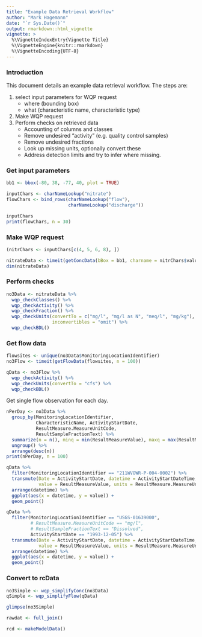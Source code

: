 ---
title: "Example Data Retrieval Workflow"
author: "Mark Hagemann"
date: "`r Sys.Date()`"
output: rmarkdown::html_vignette
vignette: >
  %\VignetteIndexEntry{Vignette Title}
  %\VignetteEngine{knitr::rmarkdown}
  %\VignetteEncoding{UTF-8}
---

### Introduction

This document details an example data retrieval workflow. The steps are:

1. select input parameters for WQP request
    - where (bounding box)
    - what (characteristic name, characteristic type)
2. Make WQP request
3. Perform checks on retrieved data
    - Accounting of columns and classes
    - Remove undesired "activity" (e.g. quality control samples)
    - Remove undesired fractions
    - Look up missing units, optionally convert these
    - Address detection limits and try to infer where missing.
    


### Get input parameters

```{r}
bb1 <- bbox(-80, 38, -77, 40, plot = TRUE)

inputChars <- charNameLookup("nitrate")
flowChars <- bind_rows(charNameLookup("flow"),
                       charNameLookup("discharge"))

inputChars
print(flowChars, n = 30)
```


### Make WQP request

```{r}
(nitrChars <- inputChars[c(4, 5, 6, 8), ])

nitrateData <- timeit(getConcData(bBox = bb1, charname = nitrChars$value))
dim(nitrateData)

```

### Perform checks

```{r}
no3Data <- nitrateData %>% 
  wqp_checkClasses() %>% 
  wqp_checkActivity() %>% 
  wqp_checkFraction() %>% 
  wqp_checkUnits(convertTo = c("mg/l", "mg/l as N", "meq/l", "mg/kg"),
                 inconvertibles = "omit") %>% 
  wqp_checkBDL()
```


### Get flow data

```{r}
flowsites <- unique(no3Data$MonitoringLocationIdentifier)
no3Flow <- timeit(getFlowData(flowsites, n = 100))

qData <- no3Flow %>% 
  wqp_checkActivity() %>% 
  wqp_checkUnits(convertTo = "cfs") %>% 
  wqp_checkBDL()

```

Get single flow observation for each day.

```{r}
nPerDay <- no3Data %>% 
  group_by(MonitoringLocationIdentifier,
           CharacteristicName, ActivityStartDate,
           ResultMeasure.MeasureUnitCode,
           ResultSampleFractionText) %>% 
  summarize(n = n(), minq = min(ResultMeasureValue), maxq = max(ResultMeasureValue)) %>% 
  ungroup() %>% 
  arrange(desc(n))
print(nPerDay, n = 100)

qData %>% 
  filter(MonitoringLocationIdentifier == "211WVOWR-P-004-0002") %>% 
  transmute(Date = ActivityStartDate, datetime = ActivityStartDateTime,
            value = ResultMeasureValue, units = ResultMeasure.MeasureUnitCode) %>% 
  arrange(datetime) %>% 
  ggplot(aes(x = datetime, y = value)) +
  geom_point()

qData %>% 
  filter(MonitoringLocationIdentifier == "USGS-01639000",
         # ResultMeasure.MeasureUnitCode == "mg/l",
         # ResultSampleFractionText == "Dissolved",
         ActivityStartDate == "1993-12-05") %>%
  transmute(Date = ActivityStartDate, datetime = ActivityStartDateTime,
            value = ResultMeasureValue, units = ResultMeasure.MeasureUnitCode) %>% 
  arrange(datetime) %>% 
  ggplot(aes(x = datetime, y = value)) +
  geom_point()


```


### Convert to rcData

```{r}
no3Simple <- wqp_simplifyConc(no3Data)
qSimple <- wqp_simplifyFlow(qData)

glimpse(no3Simple)

rawdat <- full_join()

rcd <- makeModelData()
```


